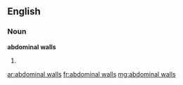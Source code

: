 ==English==

===Noun===
'''abdominal walls'''

# {{plural of|abdominal wall}}

[[ar:abdominal walls]]
[[fr:abdominal walls]]
[[mg:abdominal walls]]